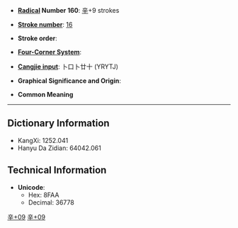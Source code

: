 * '''[[Wiktionary:Chinese radical index| Radical]] Number 160''': [[Wiktionary:Chinese radical index 辛|辛]]+9 strokes

* '''[[Wiktionary:Chinese total strokes index|Stroke number]]''': [[Wiktionary:Chinese total strokes index 16|16]]

* '''Stroke order''': 

* '''[[Wiktionary:Chinese four corner index|Four-Corner System]]''': 

* '''[[Wiktionary:Chinese Cangjie index|Cangjie input]]''': 卜口卜廿十 (YRYTJ)

* '''Graphical Significance and Origin''': 

* '''Common Meaning'''

----

== Dictionary Information ==

* KangXi: 1252.041
* Hanyu Da Zidian: 64042.061

== Technical Information ==

* '''Unicode''':
** Hex: 8FAA
** Decimal: 36778

[[Category:CJKV Character articles lacking a common meaning|辛+09]]
[[Category:CJKV Character articles lacking all romanizations|辛+09]]